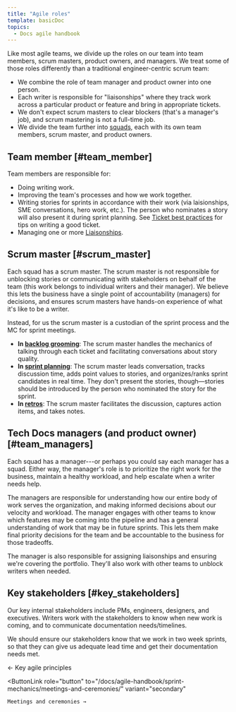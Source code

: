 ```yaml
---
title: "Agile roles"
template: basicDoc
topics:
  - Docs agile handbook
---
```


Like most agile teams, we divide up the roles on our team into team members, scrum masters, product owners, and managers. We treat some of those roles differently than a traditional engineer-centric scrum team:

* We combine the role of team manager and product owner into one person.
* Each writer is responsible for "liaisonships" where they track work across a particular product or feature and bring in appropriate tickets.
* We don't expect scrum masters to clear blockers (that's a manager's job), and scrum mastering is not a full-time job.
* We divide the team further into [squads](/docs/agile-handbook/key-concepts/agile-sprints-profusion-of-terms/#teams-and-squads), each with its own team members, scrum master, and product owners.

## Team member [#team_member]

Team members are responsible for:

* Doing writing work.
* Improving the team's processes and how we work together.
* Writing stories for sprints in accordance with their work (via laisionships, SME conversations, hero work, etc.). The person who nominates a story will also present it during sprint planning. See [Ticket best practices](/docs/agile-handbook/appendices/ticket-best-practices/) for tips on writing a good ticket.
* Managing one or more [Liaisonships](/docs/agile-handbook/sprint-mechanics/liaisonships/).

## Scrum master [#scrum_master]

Each squad has a scrum master. The scrum master is not responsible for unblocking stories or communicating with stakeholders on behalf of the team (this work belongs to individual writers and their manager). We believe this lets the business have a single point of accountability (managers) for decisions, and ensures scrum masters have hands-on experience of what it's like to be a writer.

Instead, for us the scrum master is a custodian of the sprint process and the MC for sprint meetings.

* **In [backlog grooming](/docs/agile-handbook/sprint-mechanics/meetings-and-ceremonies/#backlog_grooming)**: The scrum master handles the mechanics of talking through each ticket and facilitating conversations about story quality.
* **In [sprint planning](/docs/agile-handbook/sprint-mechanics/meetings-and-ceremonies/#sprint_planning)**: The scrum master leads conversation, tracks discussion time, adds point values to stories, and organizes/ranks sprint candidates in real time. They don't present the stories, though—stories should be introduced by the person who nominated the story for the sprint.
* **In [retros](/docs/agile-handbook/sprint-mechanics/meetings-and-ceremonies/#retro)**: The scrum master facilitates the discussion, captures action items, and takes notes.

## Tech Docs managers (and product owner) [#team_managers]

Each squad has a manager---or perhaps you could say each manager has a squad. Either way, the manager's role is to prioritize the right work for the business, maintain a healthy workload, and help escalate when a writer needs help.

The managers are responsible for understanding how our entire body of work serves the organization, and making informed decisions about our velocity and workload. The manager engages with other teams to know which features may be coming into the pipeline and has a general understanding of work that may be in future sprints. This lets them make final priority decisions for the team and be accountable to the business for those tradeoffs.

The manager is also responsible for assigning liaisonships and ensuring we're covering the portfolio. They'll also work with other teams to unblock writers when needed.

## Key stakeholders [#key_stakeholders]

Our key internal stakeholders include PMs, engineers, designers, and executives. Writers work with the stakeholders to know when new work is coming, and to communicate documentation needs/timelines.

We should ensure our stakeholders know that we work in two week sprints, so that they can give us adequate lead time and get their documentation needs met.

<ButtonGroup>
  <ButtonLink
    role="button"
    to="/docs/agile-handbook/key-concepts/key-agile-principles/"
    variant="secondary"
  >
    ← Key agile principles
  </ButtonLink>

  <ButtonLink
    role="button"
    to="/docs/agile-handbook/sprint-mechanics/meetings-and-ceremonies/"
    variant="secondary"
  >
    Meetings and ceremonies →
  </ButtonLink>
</ButtonGroup>